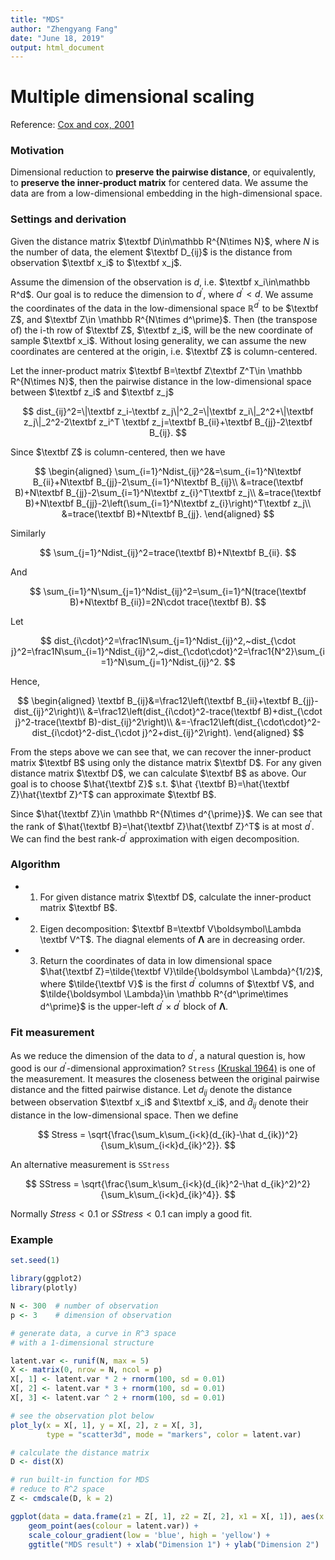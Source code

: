 ---
title: "MDS"
author: "Zhengyang Fang"
date: "June 18, 2019"
output: html_document
---

# Multiple dimensional scaling

Reference: [Cox and cox, 2001](https://link.springer.com/chapter/10.1007/978-3-540-33037-0_14)

### Motivation

Dimensional reduction to **preserve the pairwise distance**, or equivalently, to **preserve the inner-product matrix** for centered data. We assume the data are from a low-dimensional embedding in the high-dimensional space.

### Settings and derivation

Given the distance matrix $\textbf D\in\mathbb R^{N\times N}$, where $N$ is the number of data, the element $\textbf D_{ij}$ is the distance from observation $\textbf x_i$ to $\textbf x_j$.

Assume the dimension of the observation is $d$, i.e. $\textbf x_i\in\mathbb R^d$. Our goal is to reduce the dimension to $d^{\prime}$, where $d^{\prime}<d$. We assume the coordinates of the data in the low-dimensional space $\mathbb R^{d^{\prime}}$ to be $\textbf Z$, and $\textbf Z\in \mathbb R^{N\times d^\prime}$. Then (the transpose of) the i-th row of $\textbf Z$, $\textbf z_i$, will be the new coordinate of sample $\textbf x_i$. Without losing generality, we can assume the new coordinates are centered at the origin, i.e. $\textbf Z$ is column-centered.

Let the inner-product matrix $\textbf B=\textbf Z\textbf Z^T\in \mathbb R^{N\times N}$, then the pairwise distance in the low-dimensional space between $\textbf z_i$ and $\textbf z_j$

$$
dist_{ij}^2=\|\textbf z_i-\textbf z_j\|^2_2=\|\textbf z_i\|_2^2+\|\textbf z_j\|_2^2-2\textbf z_i^T \textbf z_j=\textbf B_{ii}+\textbf B_{jj}-2\textbf B_{ij}.
$$

Since $\textbf Z$ is column-centered, then we have

$$
\begin{aligned}
\sum_{i=1}^Ndist_{ij}^2&=\sum_{i=1}^N\textbf B_{ii}+N\textbf B_{jj}-2\sum_{i=1}^N\textbf B_{ij}\\
&=trace(\textbf B)+N\textbf B_{jj}-2\sum_{i=1}^N\textbf z_{i}^T\textbf z_j\\
&=trace(\textbf B)+N\textbf B_{jj}-2\left(\sum_{i=1}^N\textbf z_{i}\right)^T\textbf z_j\\
&=trace(\textbf B)+N\textbf B_{jj}.
\end{aligned}
$$

Similarly

$$
\sum_{j=1}^Ndist_{ij}^2=trace(\textbf B)+N\textbf B_{ii}.
$$

And

$$
\sum_{i=1}^N\sum_{j=1}^Ndist_{ij}^2=\sum_{i=1}^N(trace(\textbf B)+N\textbf B_{ii})=2N\cdot trace(\textbf B).
$$

Let

$$
dist_{i\cdot}^2=\frac1N\sum_{j=1}^Ndist_{ij}^2,~dist_{\cdot j}^2=\frac1N\sum_{i=1}^Ndist_{ij}^2,~dist_{\cdot\cdot}^2=\frac1{N^2}\sum_{i=1}^N\sum_{j=1}^Ndist_{ij}^2.
$$

Hence, 

$$
\begin{aligned}
\textbf B_{ij}&=\frac12\left(\textbf B_{ii}+\textbf B_{jj}-dist_{ij}^2\right)\\
&=\frac12\left(dist_{i\cdot}^2-trace(\textbf B)+dist_{\cdot j}^2-trace(\textbf B)-dist_{ij}^2\right)\\
&=-\frac12\left(dist_{\cdot\cdot}^2-dist_{i\cdot}^2-dist_{\cdot j}^2+dist_{ij}^2\right).
\end{aligned}
$$

From the steps above we can see that, we can recover the inner-product matrix $\textbf B$ using only the distance matrix $\textbf D$. For any given distance matrix $\textbf D$, we can calculate $\textbf B$ as above. Our goal is to choose $\hat{\textbf Z}$ s.t. $\hat {\textbf B}=\hat{\textbf Z}\hat{\textbf Z}^T$ can approximate $\textbf B$.

Since $\hat{\textbf Z}\in \mathbb R^{N\times d^{\prime}}$. We can see that the rank of $\hat{\textbf B}=\hat{\textbf Z}\hat{\textbf Z}^T$ is at most $d^\prime$. We can find the best rank-$d^\prime$ approximation with eigen decomposition. 

### Algorithm

* 1. For given distance matrix $\textbf D$, calculate the inner-product matrix $\textbf B$.

* 2. Eigen decomposition: $\textbf B=\textbf V\boldsymbol\Lambda \textbf V^T$. The diagnal elements of $\boldsymbol\Lambda$ are in decreasing order. 

* 3. Return the coordinates of data in low dimensional space $\hat{\textbf Z}=\tilde{\textbf V}\tilde{\boldsymbol \Lambda}^{1/2}$, where $\tilde{\textbf V}$ is the first $d^\prime$ columns of $\textbf V$, and $\tilde{\boldsymbol \Lambda}\in \mathbb R^{d^\prime\times d^\prime}$ is the upper-left $d^\prime\times d^\prime$ block of ${\boldsymbol \Lambda}$.


### Fit measurement

As we reduce the dimension of the data to $d^\prime$, a natural question is, how good is our $d^\prime$-dimensional approximation? `Stress` [(Kruskal 1964)](https://link.springer.com/article/10.1007/BF02289565) is one of the measurement. It measures the closeness between the original pairwise distance and the fitted pairwise distance. Let $d_{ij}$ denote the distance between observation $\textbf x_i$ and $\textbf x_i$, and $\hat d_{ij}$ denote their distance in the low-dimensional space. Then we define

$$
Stress = \sqrt{\frac{\sum_k\sum_{i<k}(d_{ik}-\hat d_{ik})^2}{\sum_k\sum_{i<k}d_{ik}^2}}.
$$

An alternative measurement is `SStress`

$$
SStress = \sqrt{\frac{\sum_k\sum_{i<k}(d_{ik}^2-\hat d_{ik}^2)^2}{\sum_k\sum_{i<k}d_{ik}^4}}.
$$

Normally $Stress<0.1$ or $SStress<0.1$ can imply a good fit.

### Example

```{r, message = F}
set.seed(1)

library(ggplot2)
library(plotly)

N <- 300  # number of observation
p <- 3    # dimension of observation

# generate data, a curve in R^3 space
# with a 1-dimensional structure

latent.var <- runif(N, max = 5)
X <- matrix(0, nrow = N, ncol = p)
X[, 1] <- latent.var * 2 + rnorm(100, sd = 0.01)
X[, 2] <- latent.var * 3 + rnorm(100, sd = 0.01)
X[, 3] <- latent.var ^ 2 + rnorm(100, sd = 0.01)

# see the observation plot below
plot_ly(x = X[, 1], y = X[, 2], z = X[, 3], 
        type = "scatter3d", mode = "markers", color = latent.var)

# calculate the distance matrix
D <- dist(X)

# run built-in function for MDS
# reduce to R^2 space
Z <- cmdscale(D, k = 2)

ggplot(data = data.frame(z1 = Z[, 1], z2 = Z[, 2], x1 = X[, 1]), aes(x = z1, y = z2)) +
    geom_point(aes(colour = latent.var)) + 
    scale_colour_gradient(low = 'blue', high = 'yellow') +
    ggtitle("MDS result") + xlab("Dimension 1") + ylab("Dimension 2")
```



